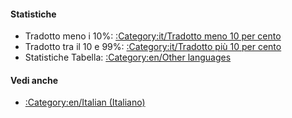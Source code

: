 {{en/Bilingual box| It
| Questa pagina è un indice di different'''articles essere tradotto in italiano'''nel wiki OpenTTD.<br/>Articoli con i modelli {{en/S|it/Traduzione}} e {{en/S|it/In attesa di traduzione}} sono automaticamente inclusi in questa categoria.
| ''This page provides an index for a wide range of '''articles are being translated into Italian''' in OpenTTD Wiki.<br/>Articles with {{en/S|it/Traduzione}} and {{en/S|it/In attesa di traduzione}} templates automatically go here.''}}

====Statistiche====
*Tradotto meno i 10%: [[:Category:it/Tradotto meno 10 per cento]]
*Tradotto tra il 10 e 99%: [[:Category:it/Tradotto più 10 per cento]]
*Statistiche Tabella: [[:Category:en/Other languages]]

====Vedi anche====
*[[:Category:en/Italian (Italiano)]]